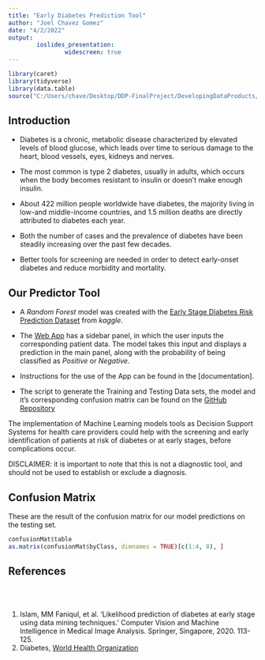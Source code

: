 ```yaml
---
title: "Early Diabetes Prediction Tool"
author: "Joel Chavez Gomez"
date: "4/2/2022"
output: 
        ioslides_presentation:
                widescreen: true
---
```


<link href='http://fonts.googleapis.com/css?family=Baumans' rel='stylesheet' type='text/css'>
<style type="text/css">
.title-slide hgroup > h1{
  font-family: 'Sans-Serif', cursive;
}

<style type="text/css">


.title-slide hgroup > h2{
  font-family: 'Lato', 'Calibri', sans-serif;
}

.title-slide {
  background-color: #e5e5e5; /* Background color for title slide*/
  /* background-image:url(http://goo.gl/EpXln); */
}


.title-slide hgroup > h1, 
.title-slide hgroup > h2 {
  font-family: 'Lato', 'Calibri', sans-serif; /* font for title */
  color: #457b9d /* color for title in title slide */
}

/* Fonts and Spacing */
article p, article li, article li.build, section p, section li{
  font-family: 'Open Sans','Helvetica', 'Crimson Text', 'Garamond',  'Palatino', sans-serif;
  text-align: justify;
  font-size:22px;
  line-height: 1em;
  color: #3e5c76;
}

slide:not(.segue) h2{
  font-family: 'Calibri', Arial, sans-serif;
  font-size: 50px;
  font-style: normal;
  font-weight: bold;
  text-transform: normal;
  letter-spacing: -1px;
  line-height: 1.2em;
/*  color: #193441;*/
/*  color: #02574D;*/
  color: #ee6c4d; /* color for slides header title */
}

/* Reduce Space between Title and Body */
slides > slide > hgroup + article {
  margin-top: 10px;
}

slides > slide {
    background: #ffffff;
}

</style>

```r
library(caret)
library(tidyverse)
library(data.table)
source("C:/Users/chave/Desktop/DDP-FinalProject/DevelopingDataProducts/Assets/Script/model_script.R")
```
## Introduction 
- Diabetes is a chronic, metabolic disease characterized by elevated levels of
blood glucose, which leads over time to serious damage to the heart, blood vessels, eyes, kidneys and nerves.  

- The most common is type 2 diabetes, usually in adults, which occurs when the body becomes resistant to insulin or doesn't make enough insulin. 

- About 422 million people worldwide have diabetes, the majority living in low-and middle-income countries, and 1.5 million deaths are directly attributed to diabetes each year.

- Both the number of cases and the prevalence of diabetes have been steadily increasing over the past few decades. 

- Better tools for screening are needed in order to detect early-onset diabetes
and reduce morbidity and mortality.

## Our Predictor Tool
- A *Random Forest* model was created with the [Early Stage Diabetes Risk Prediction Dataset](https://www.kaggle.com/ishandutta/early-stage-diabetes-risk-prediction-dataset?select=diabetes_data_upload.csv) from *kaggle*.

- The [Web App](https://chavezgjoel.shinyapps.io/EarlyDiabetesPrediction/?_ga=2.262725252.901862142.1643921629-813351577.1643921629) has a sidebar panel, in which the user inputs the corresponding patient data. The model takes this input and displays a prediction in the main
panel, along with the probability of being classified as *Positive* or *Negative*.

- Instructions for the use of the App can be found in the [documentation].

- The script to generate the Training and Testing Data sets, the model and it's
corresponding confusion matrix can be found on the [GitHub Repository](https://github.com/JoelChG/DiabetesShinyApp)


The implementation of Machine Learning models tools as Decision Support Systems
for health care providers could help with the screening and early identification
of patients at risk of diabetes or at early stages, before complications occur.

DISCLAIMER: it is important to note that this is not a diagnostic tool, and should not be used to establish or exclude a diagnosis.

## Confusion Matrix
These are the result of the confusion matrix for our model predictions on the testing set.

```r
confusionMat$table
as.matrix(confusionMat$byClass, dimnames = TRUE)[c(1:4, 8), ]
```

## References
<br>
<br>

1. Islam, MM Faniqul, et al. 'Likelihood prediction of diabetes at early stage using data mining techniques.' Computer Vision and Machine Intelligence in Medical Image Analysis. Springer, Singapore, 2020. 113-125.  
2. Diabetes, [World Health Organization](https://www.who.int/health-topics/diabetes#tab=tab_1)
